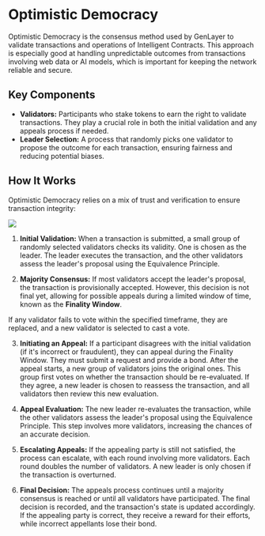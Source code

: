 # Optimistic Democracy

Optimistic Democracy is the consensus method used by GenLayer to validate transactions and operations of Intelligent Contracts. This approach is especially good at handling unpredictable outcomes from transactions involving web data or AI models, which is important for keeping the network reliable and secure.

## Key Components

- **Validators:** Participants who stake tokens to earn the right to validate transactions. They play a crucial role in both the initial validation and any appeals process if needed.
- **Leader Selection:** A process that randomly picks one validator to propose the outcome for each transaction, ensuring fairness and reducing potential biases.

## How It Works

Optimistic Democracy relies on a mix of trust and verification to ensure transaction integrity:

![](/optimistic-democracy-concept.png)

1. **Initial Validation:** When a transaction is submitted, a small group of randomly selected validators checks its validity. One is chosen as the leader. The leader executes the transaction, and the other validators assess the leader's proposal using the Equivalence Principle.

2. **Majority Consensus:** If most validators accept the leader's proposal, the transaction is provisionally accepted. However, this decision is not final yet, allowing for possible appeals during a limited window of time, known as the **Finality Window**.


<Callout>
  If any validator fails to vote within the specified timeframe, they are replaced, and a new validator is selected to cast a vote.
</Callout>

3. **Initiating an Appeal:** If a participant disagrees with the initial validation (if it's incorrect or fraudulent), they can appeal during the Finality Window. They must submit a request and provide a bond. After the appeal starts, a new group of validators joins the original ones. This group first votes on whether the transaction should be re-evaluated. If they agree, a new leader is chosen to reassess the transaction, and all validators then review this new evaluation.

4. **Appeal Evaluation:** The new leader re-evaluates the transaction, while the other validators assess the leader's proposal using the Equivalence Principle. This step involves more validators, increasing the chances of an accurate decision.

5. **Escalating Appeals:** If the appealing party is still not satisfied, the process can escalate, with each round involving more validators. Each round doubles the number of validators. A new leader is only chosen if the transaction is overturned.

6. **Final Decision:** The appeals process continues until a majority consensus is reached or until all validators have participated. The final decision is recorded, and the transaction's state is updated accordingly. If the appealing party is correct, they receive a reward for their efforts, while incorrect appellants lose their bond.


